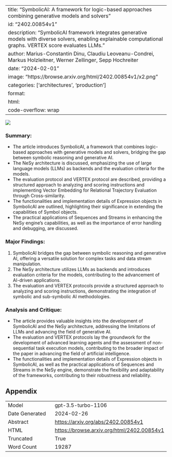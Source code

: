
---
title: "SymbolicAI: A framework for logic-based approaches combining generative models and solvers"
id: "2402.00854v1"
description: "SymbolicAI framework integrates generative models with diverse solvers, enabling explainable computational graphs. VERTEX score evaluates LLMs."
author: Marius-Constantin Dinu, Claudiu Leoveanu-Condrei, Markus Holzleitner, Werner Zellinger, Sepp Hochreiter
date: "2024-02-01"
image: "https://browse.arxiv.org/html/2402.00854v1/x2.png"
categories: ['architectures', 'production']
format:
  html:
    code-overflow: wrap
---

![](https://browse.arxiv.org/html/2402.00854v1/x2.png)

### Summary:
- The article introduces SymbolicAI, a framework that combines logic-based approaches with generative models and solvers, bridging the gap between symbolic reasoning and generative AI.
- The NeSy architecture is discussed, emphasizing the use of large language models (LLMs) as backends and the evaluation criteria for the models.
- The evaluation protocol and VERTEX protocol are described, providing a structured approach to analyzing and scoring instructions and implementing Vector Embedding for Relational Trajectory Evaluation through Cross-similarity.
- The functionalities and implementation details of Expression objects in SymbolicAI are outlined, highlighting their significance in extending the capabilities of Symbol objects.
- The practical applications of Sequences and Streams in enhancing the NeSy engine's capabilities, as well as the importance of error handling and debugging, are discussed.

### Major Findings:
1. SymbolicAI bridges the gap between symbolic reasoning and generative AI, offering a versatile solution for complex tasks and data stream manipulation.
2. The NeSy architecture utilizes LLMs as backends and introduces evaluation criteria for the models, contributing to the advancement of AI-driven applications.
3. The evaluation and VERTEX protocols provide a structured approach to analyzing and scoring instructions, demonstrating the integration of symbolic and sub-symbolic AI methodologies.

### Analysis and Critique:
- The article provides valuable insights into the development of SymbolicAI and the NeSy architecture, addressing the limitations of LLMs and advancing the field of generative AI.
- The evaluation and VERTEX protocols lay the groundwork for the development of advanced learning agents and the assessment of non-sequential task execution models, contributing to the broader impact of the paper in advancing the field of artificial intelligence.
- The functionalities and implementation details of Expression objects in SymbolicAI, as well as the practical applications of Sequences and Streams in the NeSy engine, demonstrate the flexibility and adaptability of the frameworks, contributing to their robustness and reliability.

## Appendix

|          |          |
|----------|----------|
| Model     | gpt-3.5-turbo-1106       |
| Date Generated     | 2024-02-26       |
| Abstract | [https://arxiv.org/abs/2402.00854v1](https://arxiv.org/abs/2402.00854v1)        |
| HTML     | [https://browse.arxiv.org/html/2402.00854v1](https://browse.arxiv.org/html/2402.00854v1)       |
| Truncated       | True       |
| Word Count       | 19287       |